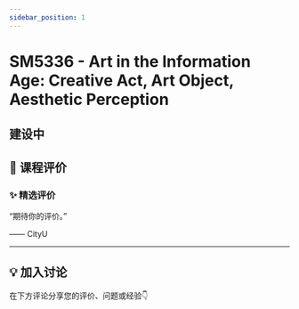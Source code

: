 ```yaml
---
sidebar_position: 1
---
```



# SM5336 - Art in the Information Age: Creative Act, Art Object, Aesthetic Perception

## 建设中

## **💬 课程评价**

### ✨ **精选评价**
<div className={commentStyles.commentBox}>
    <p className={commentStyles.commentText}>
        “期待你的评价。”
    </p>
    <p className={commentStyles.commentAuthor}>—— CityU</p>
</div>

---

## **💡 加入讨论**

在下方评论分享您的评价、问题或经验👇
<Utterances />
